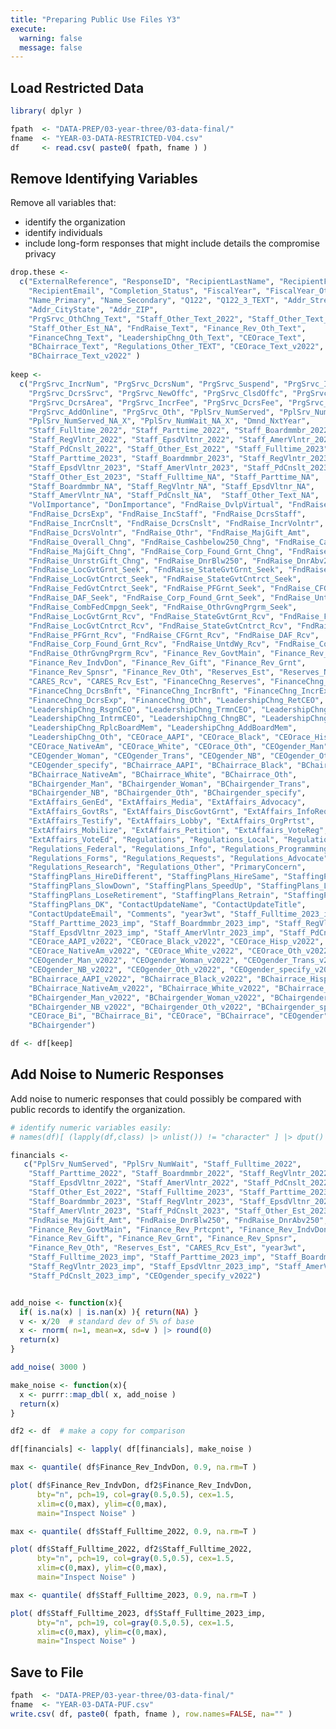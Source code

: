 ```yaml
---
title: "Preparing Public Use Files Y3"
execute:
  warning: false
  message: false
---
```




## Load Restricted Data

```r
library( dplyr )

fpath  <- "DATA-PREP/03-year-three/03-data-final/"
fname  <- "YEAR-03-DATA-RESTRICTED-V04.csv"
df     <- read.csv( paste0( fpath, fname ) )
```



## Remove Identifying Variables

Remove all variables that: 

* identify the organization 
* identify individuals 
* include long-form responses that might include details the compromise privacy 

```r
drop.these <- 
  c("ExternalReference", "ResponseID", "RecipientLastName", "RecipientFirstName", 
    "RecipientEmail", "Completion_Status", "FiscalYear", "FiscalYear_Other", 
    "Name_Primary", "Name_Secondary", "Q122", "Q122_3_TEXT", "Addr_StreetLocation", 
    "Addr_CityState", "Addr_ZIP",
    "PrgSrvc_OthChng_Text", "Staff_Other_Text_2022", "Staff_Other_Text_2023", 
    "Staff_Other_Est_NA", "FndRaise_Text", "Finance_Rev_Oth_Text", 
    "FinanceChng_Text", "LeadershipChng_Oth_Text", "CEOrace_Text", 
    "BChairrace_Text", "Regulations_Other_TEXT", "CEOrace_Text_v2022", 
    "BChairrace_Text_v2022" )
    
keep <- 
  c("PrgSrvc_IncrNum", "PrgSrvc_DcrsNum", "PrgSrvc_Suspend", "PrgSrvc_IncrSrvc", 
    "PrgSrvc_DcrsSrvc", "PrgSrvc_NewOffc", "PrgSrvc_ClsdOffc", "PrgSrvc_IncrArea", 
    "PrgSrvc_DcrsArea", "PrgSrvc_IncrFee", "PrgSrvc_DcrsFee", "PrgSrvc_ShiftOnline", 
    "PrgSrvc_AddOnline", "PrgSrvc_Oth", "PplSrv_NumServed", "PplSrv_NumWait", 
    "PplSrv_NumServed_NA_X", "PplSrv_NumWait_NA_X", "Dmnd_NxtYear", 
    "Staff_Fulltime_2022", "Staff_Parttime_2022", "Staff_Boardmmbr_2022", 
    "Staff_RegVlntr_2022", "Staff_EpsdVltnr_2022", "Staff_AmerVlntr_2022", 
    "Staff_PdCnslt_2022", "Staff_Other_Est_2022", "Staff_Fulltime_2023", 
    "Staff_Parttime_2023", "Staff_Boardmmbr_2023", "Staff_RegVlntr_2023", 
    "Staff_EpsdVltnr_2023", "Staff_AmerVlntr_2023", "Staff_PdCnslt_2023", 
    "Staff_Other_Est_2023", "Staff_Fulltime_NA", "Staff_Parttime_NA", 
    "Staff_Boardmmbr_NA", "Staff_RegVlntr_NA", "Staff_EpsdVltnr_NA", 
    "Staff_AmerVlntr_NA", "Staff_PdCnslt_NA",  "Staff_Other_Text_NA",
    "VolImportance", "DonImportance", "FndRaise_DvlpVirtual", "FndRaise_IncrExp", 
    "FndRaise_DcrsExp", "FndRaise_IncStaff", "FndRaise_DcrsStaff", 
    "FndRaise_IncrCnslt", "FndRaise_DcrsCnslt", "FndRaise_IncrVolntr", 
    "FndRaise_DcrsVolntr", "FndRaise_Othr", "FndRaise_MajGift_Amt", 
    "FndRaise_Overall_Chng", "FndRaise_Cashbelow250_Chng", "FndRaise_Cashabove250_Chng", 
    "FndRaise_MajGift_Chng", "FndRaise_Corp_Found_Grnt_Chng", "FndRaise_RstrGift_Chng", 
    "FndRaise_UnrstrGift_Chng", "FndRaise_DnrBlw250", "FndRaise_DnrAbv250", 
    "FndRaise_LocGvtGrnt_Seek", "FndRaise_StateGvtGrnt_Seek", "FndRaise_FedGvtGrnt_Seek", 
    "FndRaise_LocGvtCntrct_Seek", "FndRaise_StateGvtCntrct_Seek", 
    "FndRaise_FedGvtCntrct_Seek", "FndRaise_PFGrnt_Seek", "FndRaise_CFGrnt_Seek", 
    "FndRaise_DAF_Seek", "FndRaise_Corp_Found_Grnt_Seek", "FndRaise_UntdWy_Seek", 
    "FndRaise_CombFedCmpgn_Seek", "FndRaise_OthrGvngPrgrm_Seek", 
    "FndRaise_LocGvtGrnt_Rcv", "FndRaise_StateGvtGrnt_Rcv", "FndRaise_FedGvtGrnt_Rcv", 
    "FndRaise_LocGvtCntrct_Rcv", "FndRaise_StateGvtCntrct_Rcv", "FndRaise_FedGvtCntrct_Rcv", 
    "FndRaise_PFGrnt_Rcv", "FndRaise_CFGrnt_Rcv", "FndRaise_DAF_Rcv", 
    "FndRaise_Corp_Found_Grnt_Rcv", "FndRaise_UntdWy_Rcv", "FndRaise_CombFedCmpgn_Rcv", 
    "FndRaise_OthrGvngPrgrm_Rcv", "Finance_Rev_GovtMain", "Finance_Rev_Prtcpnt", 
    "Finance_Rev_IndvDon", "Finance_Rev_Gift", "Finance_Rev_Grnt", 
    "Finance_Rev_Spnsr", "Finance_Rev_Oth", "Reserves_Est", "Reserves_NA_X", 
    "CARES_Rcv", "CARES_Rcv_Est", "FinanceChng_Reserves", "FinanceChng_Borrow", 
    "FinanceChng_DcrsBnft", "FinanceChng_IncrBnft", "FinanceChng_IncrExp", 
    "FinanceChng_DcrsExp", "FinanceChng_Oth", "LeadershipChng_RetCEO", 
    "LeadershipChng_RsgnCEO", "LeadershipChng_TrmnCEO", "LeadershipChng_HireCEO", 
    "LeadershipChng_IntrmCEO", "LeadershipChng_ChngBC", "LeadershipChng_LostBoardMem", 
    "LeadershipChng_RplcBoardMem", "LeadershipChng_AddBoardMem", 
    "LeadershipChng_Oth", "CEOrace_AAPI", "CEOrace_Black", "CEOrace_Hisp", 
    "CEOrace_NativeAm", "CEOrace_White", "CEOrace_Oth", "CEOgender_Man", 
    "CEOgender_Woman", "CEOgender_Trans", "CEOgender_NB", "CEOgender_Oth", 
    "CEOgender_specify", "BChairrace_AAPI", "BChairrace_Black", "BChairrace_Hisp", 
    "BChairrace_NativeAm", "BChairrace_White", "BChairrace_Oth", 
    "BChairgender_Man", "BChairgender_Woman", "BChairgender_Trans", 
    "BChairgender_NB", "BChairgender_Oth", "BChairgender_specify", 
    "ExtAffairs_GenEd", "ExtAffairs_Media", "ExtAffairs_Advocacy", 
    "ExtAffairs_GovtRs", "ExtAffairs_DiscGovtGrnt", "ExtAffairs_InfoReq", 
    "ExtAffairs_Testify", "ExtAffairs_Lobby", "ExtAffairs_OrgPrtst", 
    "ExtAffairs_Mobilize", "ExtAffairs_Petition", "ExtAffairs_VoteReg", 
    "ExtAffairs_VoteEd", "Regulations", "Regulations_Local", "Regulations_State", 
    "Regulations_Federal", "Regulations_Info", "Regulations_Programming", 
    "Regulations_Forms", "Regulations_Requests", "Regulations_Advocate", 
    "Regulations_Research", "Regulations_Other", "PrimaryConcern", 
    "StaffingPlans_HireDifferent", "StaffingPlans_HireSame", "StaffingPlans_Layoff", 
    "StaffingPlans_SlowDown", "StaffingPlans_SpeedUp", "StaffingPlans_LoseVoluntary", 
    "StaffingPlans_LoseRetirement", "StaffingPlans_Retrain", "StaffingPlans_NoChange", 
    "StaffingPlans_DK", "ContactUpdateName", "ContactUpdateTitle", 
    "ContactUpdateEmail", "Comments", "year3wt", "Staff_Fulltime_2023_imp", 
    "Staff_Parttime_2023_imp", "Staff_Boardmmbr_2023_imp", "Staff_RegVlntr_2023_imp", 
    "Staff_EpsdVltnr_2023_imp", "Staff_AmerVlntr_2023_imp", "Staff_PdCnslt_2023_imp", 
    "CEOrace_AAPI_v2022", "CEOrace_Black_v2022", "CEOrace_Hisp_v2022", 
    "CEOrace_NativeAm_v2022", "CEOrace_White_v2022", "CEOrace_Oth_v2022", 
    "CEOgender_Man_v2022", "CEOgender_Woman_v2022", "CEOgender_Trans_v2022", 
    "CEOgender_NB_v2022", "CEOgender_Oth_v2022", "CEOgender_specify_v2022", 
    "BChairrace_AAPI_v2022", "BChairrace_Black_v2022", "BChairrace_Hisp_v2022", 
    "BChairrace_NativeAm_v2022", "BChairrace_White_v2022", "BChairrace_Oth_v2022", 
    "BChairgender_Man_v2022", "BChairgender_Woman_v2022", "BChairgender_Trans_v2022", 
    "BChairgender_NB_v2022", "BChairgender_Oth_v2022", "BChairgender_specify_v2022", 
    "CEOrace_Bi", "BChairrace_Bi", "CEOrace", "BChairrace", "CEOgender", 
    "BChairgender")

df <- df[keep]
```


## Add Noise to Numeric Responses  

Add noise to numeric responses that could possibly be compared with public records to identify the organization. 

```r

# identify numeric variables easily: 
# names(df)[ (lapply(df,class) |> unlist()) != "character" ] |> dput()

financials <-
   c("PplSrv_NumServed", "PplSrv_NumWait", "Staff_Fulltime_2022", 
    "Staff_Parttime_2022", "Staff_Boardmmbr_2022", "Staff_RegVlntr_2022", 
    "Staff_EpsdVltnr_2022", "Staff_AmerVlntr_2022", "Staff_PdCnslt_2022", 
    "Staff_Other_Est_2022", "Staff_Fulltime_2023", "Staff_Parttime_2023", 
    "Staff_Boardmmbr_2023", "Staff_RegVlntr_2023", "Staff_EpsdVltnr_2023", 
    "Staff_AmerVlntr_2023", "Staff_PdCnslt_2023", "Staff_Other_Est_2023", 
    "FndRaise_MajGift_Amt", "FndRaise_DnrBlw250", "FndRaise_DnrAbv250", 
    "Finance_Rev_GovtMain", "Finance_Rev_Prtcpnt", "Finance_Rev_IndvDon", 
    "Finance_Rev_Gift", "Finance_Rev_Grnt", "Finance_Rev_Spnsr", 
    "Finance_Rev_Oth", "Reserves_Est", "CARES_Rcv_Est", "year3wt", 
    "Staff_Fulltime_2023_imp", "Staff_Parttime_2023_imp", "Staff_Boardmmbr_2023_imp", 
    "Staff_RegVlntr_2023_imp", "Staff_EpsdVltnr_2023_imp", "Staff_AmerVlntr_2023_imp", 
    "Staff_PdCnslt_2023_imp", "CEOgender_specify_v2022")


add_noise <- function(x){ 
  if( is.na(x) | is.nan(x) ){ return(NA) }
  v <- x/20  # standard dev of 5% of base
  x <- rnorm( n=1, mean=x, sd=v ) |> round(0)
  return(x)
}

add_noise( 3000 )

make_noise <- function(x){
  x <- purrr::map_dbl( x, add_noise )
  return(x)
}

df2 <- df  # make a copy for comparison

df[financials] <- lapply( df[financials], make_noise ) 

max <- quantile( df$Finance_Rev_IndvDon, 0.9, na.rm=T )

plot( df$Finance_Rev_IndvDon, df2$Finance_Rev_IndvDon, 
      bty="n", pch=19, col=gray(0.5,0.5), cex=1.5,
      xlim=c(0,max), ylim=c(0,max), 
      main="Inspect Noise" )

max <- quantile( df$Staff_Fulltime_2022, 0.9, na.rm=T )

plot( df$Staff_Fulltime_2022, df2$Staff_Fulltime_2022, 
      bty="n", pch=19, col=gray(0.5,0.5), cex=1.5, 
      xlim=c(0,max), ylim=c(0,max),
      main="Inspect Noise" )

max <- quantile( df$Staff_Fulltime_2023, 0.9, na.rm=T )

plot( df$Staff_Fulltime_2023, df$Staff_Fulltime_2023_imp, 
      bty="n", pch=19, col=gray(0.5,0.5), cex=1.5, 
      xlim=c(0,max), ylim=c(0,max),
      main="Inspect Noise" )
```

## Save to File 


```r
fpath  <- "DATA-PREP/03-year-three/03-data-final/"
fname  <- "YEAR-03-DATA-PUF.csv"
write.csv( df, paste0( fpath, fname ), row.names=FALSE, na="" )
```
